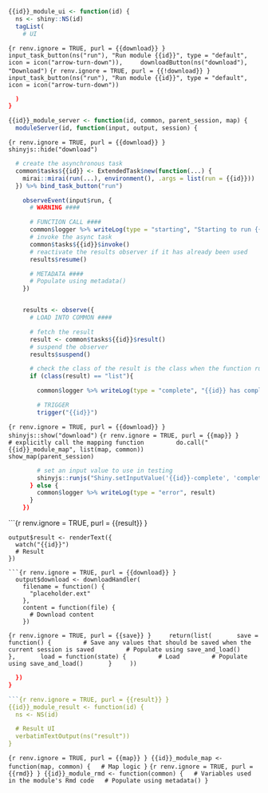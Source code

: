 ```r
{{id}}_module_ui <- function(id) {
  ns <- shiny::NS(id)
  tagList(
    # UI
```
```{r renv.ignore = TRUE, purl = {{download}} }
    input_task_button(ns("run"), "Run module {{id}}", type = "default", icon = icon("arrow-turn-down")),
    downloadButton(ns("download"), "Download")
```
```{r renv.ignore = TRUE, purl = {{!download}} }
    input_task_button(ns("run"), "Run module {{id}}", type = "default", icon = icon("arrow-turn-down"))
```
```r
  )
}

{{id}}_module_server <- function(id, common, parent_session, map) {
  moduleServer(id, function(input, output, session) {
```
```{r renv.ignore = TRUE, purl = {{download}} }
  shinyjs::hide("download")
```
```r
  # create the asynchronous task
  common$tasks${{id}} <- ExtendedTask$new(function(...) {
    mirai::mirai(run(...), environment(), .args = list(run = {{id}}))
  }) %>% bind_task_button("run")

    observeEvent(input$run, {
      # WARNING ####

      # FUNCTION CALL ####
      common$logger %>% writeLog(type = "starting", "Starting to run {{id}}")
      # invoke the async task
      common$tasks${{id}}$invoke()
      # reactivate the results observer if it has already been used
      results$resume()

      # METADATA ####
      # Populate using metadata()
    })


    results <- observe({
      # LOAD INTO COMMON ####

      # fetch the result
      result <- common$tasks${{id}}$result()
      # suspend the observer
      results$suspend()

      # check the class of the result is the class when the function runs successfully
      if (class(result) == "list"){

        common$logger %>% writeLog(type = "complete", "{{id}} has completed")

        # TRIGGER
        trigger("{{id}}")
```
```{r renv.ignore = TRUE, purl = {{download}} }
    shinyjs::show("download")
```
```{r renv.ignore = TRUE, purl = {{map}} }
        # explicitly call the mapping function
        do.call("{{id}}_module_map", list(map, common))
        show_map(parent_session)
```
```r
        # set an input value to use in testing
        shinyjs::runjs("Shiny.setInputValue('{{id}}-complete', 'complete');")
      } else {
        common$logger %>% writeLog(type = "error", result)
      }
    })
```
```{r renv.ignore = TRUE, purl = {{result}} }

    output$result <- renderText({
      watch("{{id}}")
      # Result
    })
```
```{r renv.ignore = TRUE, purl = {{download}} }
  output$download <- downloadHandler(
    filename = function() {
      "placeholder.ext"
    },
    content = function(file) {
      # Download content
    })
```
```{r renv.ignore = TRUE, purl = {{save}} }
    return(list(
      save = function() {
        # Save any values that should be saved when the current session is saved
        # Populate using save_and_load()
      },
      load = function(state) {
        # Load
        # Populate using save_and_load()
      }
    ))
```
```r
  })
}

```{r renv.ignore = TRUE, purl = {{result}} }
{{id}}_module_result <- function(id) {
  ns <- NS(id)

  # Result UI
  verbatimTextOutput(ns("result"))
}
```
```{r renv.ignore = TRUE, purl = {{map}} }
{{id}}_module_map <- function(map, common) {
  # Map logic
}
```
```{r renv.ignore = TRUE, purl = {{rmd}} }
{{id}}_module_rmd <- function(common) {
  # Variables used in the module's Rmd code
  # Populate using metadata()
}
```
